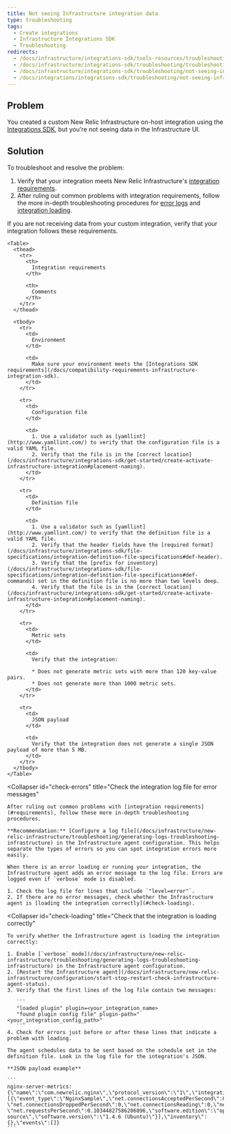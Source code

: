 ```yaml
---
title: Not seeing Infrastructure integration data
type: troubleshooting
tags:
  - Create integrations
  - Infrastructure Integrations SDK
  - Troubleshooting
redirects:
  - /docs/infrastructure/integrations-sdk/tools-resources/troubleshooting-not-seeing-integration-data
  - /docs/infrastructure/integrations-sdk/troubleshooting/troubleshooting-not-seeing-integration-data
  - /docs/infrastructure/integrations-sdk/troubleshooting/not-seeing-infrastructure-integration-data
  - /docs/integrations/integrations-sdk/troubleshooting/not-seeing-infrastructure-integration-data
---
```


## Problem

You created a custom New Relic Infrastructure on-host integration using the [Integrations SDK](/docs/integrations/integrations-sdk/getting-started/introduction-infrastructure-integrations-sdk), but you're not seeing data in the Infrastructure UI.

## Solution

To troubleshoot and resolve the problem:

1. Verify that your integration meets New Relic Infrastructure's [integration requirements](#requirements).
2. After ruling out common problems with integration requirements, follow the more in-depth troubleshooting procedures for [error logs](#check-errors) and [integration loading](#check-loading).

<CollapserGroup>
  <Collapser
    id="requirements"
    title="Troubleshoot integration requirements"
  >
    If you are not receiving data from your custom integration, verify that your integration follows these requirements.

    <Table>
      <thead>
        <tr>
          <th>
            Integration requirements
          </th>

          <th>
            Comments
          </th>
        </tr>
      </thead>

      <tbody>
        <tr>
          <td>
            Environment
          </td>

          <td>
            Make sure your environment meets the [Integrations SDK requirements](/docs/compatibility-requirements-infrastructure-integration-sdk).
          </td>
        </tr>

        <tr>
          <td>
            Configuration file
          </td>

          <td>
            1. Use a validator such as [yamllint](http://www.yamllint.com/) to verify that the configuration file is a valid YAML file.
            2. Verify that the file is in the [correct location](/docs/infrastructure/integrations-sdk/get-started/create-activate-infrastructure-integration#placement-naming).
          </td>
        </tr>

        <tr>
          <td>
            Definition file
          </td>

          <td>
            1. Use a validator such as [yamllint](http://www.yamllint.com/) to verify that the definition file is a valid YAML file.
            2. Verify that the header fields have the [required format](/docs/infrastructure/integrations-sdk/file-specifications/integration-definition-file-specifications#def-header).
            3. Verify that the [prefix for inventory](/docs/infrastructure/integrations-sdk/file-specifications/integration-definition-file-specifications#def-commands) set in the definition file is no more than two levels deep.
            4. Verify that the file is in the [correct location](/docs/infrastructure/integrations-sdk/get-started/create-activate-infrastructure-integration#placement-naming).
          </td>
        </tr>

        <tr>
          <td>
            Metric sets
          </td>

          <td>
            Verify that the integration:

            * Does not generate metric sets with more than 120 key-value pairs.
            * Does not generate more than 1000 metric sets.
          </td>
        </tr>

        <tr>
          <td>
            JSON payload
          </td>

          <td>
            Verify that the integration does not generate a single JSON payload of more than 5 MB.
          </td>
        </tr>
      </tbody>
    </Table>
  </Collapser>

  <Collapser
    id="check-errors"
    title="Check the integration log file for error messages"
  >
    After ruling out common problems with [integration requirements](#requirements), follow these more in-depth troubleshooting procedures.

    **Recommendation:** [Configure a log file](/docs/infrastructure/new-relic-infrastructure/troubleshooting/generating-logs-troubleshooting-infrastructure) in the Infrastructure agent configuration. This helps separate the types of errors so you can spot integration errors more easily.

    When there is an error loading or running your integration, the Infrastructure agent adds an error message to the log file. Errors are logged even if `verbose` mode is disabled.

    1. Check the log file for lines that include `"level=error"`.
    2. If there are no error messages, check whether the Infrastructure agent is [loading the integration correctly](#check-loading).
  </Collapser>

  <Collapser
    id="check-loading"
    title="Check that the integration is loading correctly"
  >
    To verify whether the Infrastructure agent is loading the integration correctly:

    1. Enable [`verbose` mode](/docs/infrastructure/new-relic-infrastructure/troubleshooting/generating-logs-troubleshooting-infrastructure) in the Infrastructure agent configuration.
    2. [Restart the Infrastructure agent](/docs/infrastructure/new-relic-infrastructure/configuration/start-stop-restart-check-infrastructure-agent-status).
    3. Verify that the first lines of the log file contain two messages:

       ```
       "loaded plugin" plugin=<your_integration_name>
       "found plugin config file" plugin-path="<your_integration_config_path>"
       ```
    4. Check for errors just before or after these lines that indicate a problem with loading.

    The agent schedules data to be sent based on the schedule set in the definition file. Look in the log file for the integration's JSON.

    **JSON payload example**

    ```
    nginx-server-metrics: {\"name\":\"com.newrelic.nginx\",\"protocol_version\":\"1\",\"integration_version\":\"0.5.0\",\"metrics\":
    [{\"event_type\":\"NginxSample\",\"net.connectionsAcceptedPerSecond\":0.10344827586206896,\"net.connectionsActive\":1,
    \"net.connectionsDroppedPerSecond\":0,\"net.connectionsReading\":0,\"net.connectionsWaiting\":0,\"net.connectionsWriting\":1,
    \"net.requestsPerSecond\":0.10344827586206896,\"software.edition\":\"open source\",\"software.version\":\"1.4.6 (Ubuntu)\"}],\"inventory\":{},\"events\":[]}
    ```
  </Collapser>
</CollapserGroup>
